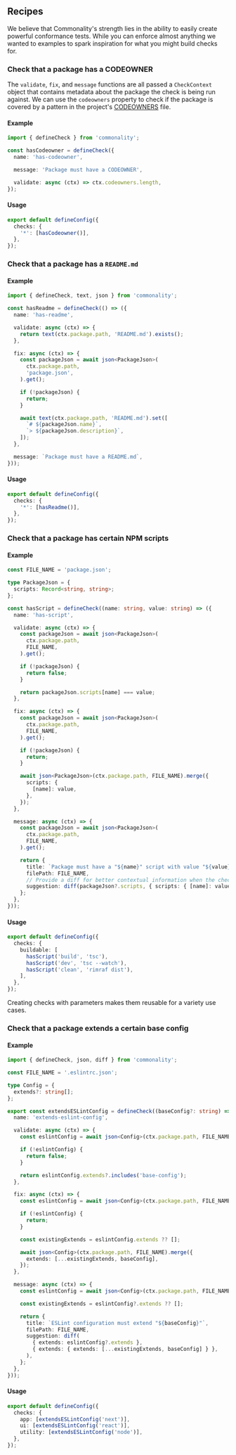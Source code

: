 
## Recipes

We believe that Commonality's strength lies in the ability to easily create powerful conformance tests.
While you can enforce almost anything we wanted to examples to spark inspiration for what you might build checks for.

### Check that a package has a CODEOWNER

The `validate`, `fix`, and `message` functions are all passed a `CheckContext` object that contains metadata about the package the check is being run against.
We can use the `codeowners` property to check if the package is covered by a pattern in the project's [CODEOWNERS](/docs/codeowners) file.

#### Example

```ts
import { defineCheck } from 'commonality';

const hasCodeowner = defineCheck({
  name: 'has-codeowner',

  message: 'Package must have a CODEOWNER',

  validate: async (ctx) => ctx.codeowners.length,
});
```

#### Usage

```ts filename="commonality.config.ts"
export default defineConfig({
  checks: {
    '*': [hasCodeowner()],
  },
});
```

### Check that a package has a `README.md`

#### Example

```ts
import { defineCheck, text, json } from 'commonality';

const hasReadme = defineCheck(() => ({
  name: 'has-readme',

  validate: async (ctx) => {
    return text(ctx.package.path, 'README.md').exists();
  },

  fix: async (ctx) => {
    const packageJson = await json<PackageJson>(
      ctx.package.path,
      'package.json',
    ).get();

    if (!packageJson) {
      return;
    }

    await text(ctx.package.path, 'README.md').set([
      `# ${packageJson.name}`,
      `> ${packageJson.description}`,
    ]);
  },

  message: `Package must have a README.md`,
}));
```

#### Usage

```ts filename="commonality.config.ts"
export default defineConfig({
  checks: {
    '*': [hasReadme()],
  },
});
```

### Check that a package has certain NPM scripts

#### Example

```ts
const FILE_NAME = 'package.json';

type PackageJson = {
  scripts: Record<string, string>;
};

const hasScript = defineCheck((name: string, value: string) => ({
  name: 'has-script',

  validate: async (ctx) => {
    const packageJson = await json<PackageJson>(
      ctx.package.path,
      FILE_NAME,
    ).get();

    if (!packageJson) {
      return false;
    }

    return packageJson.scripts[name] === value;
  },

  fix: async (ctx) => {
    const packageJson = await json<PackageJson>(
      ctx.package.path,
      FILE_NAME,
    ).get();

    if (!packageJson) {
      return;
    }

    await json<PackageJson>(ctx.package.path, FILE_NAME).merge({
      scripts: {
        [name]: value,
      },
    });
  },

  message: async (ctx) => {
    const packageJson = await json<PackageJson>(
      ctx.package.path,
      FILE_NAME,
    ).get();

    return {
      title: `Package must have a "${name}" script with value "${value}"`,
      filePath: FILE_NAME,
      // Provide a diff for better contextual information when the check fails
      suggestion: diff(packageJson?.scripts, { scripts: { [name]: value } }),
    };
  },
}));
```

#### Usage

```ts filename="commonality.config.ts"
export default defineConfig({
  checks: {
    buildable: [
      hasScript('build', 'tsc'),
      hasScript('dev', 'tsc --watch'),
      hasScript('clean', 'rimraf dist'),
    ],
  },
});
```

<Callout type="info" emoji="💡">
  Creating checks with parameters makes them reusable for a variety use cases.
</Callout>

### Check that a package extends a certain base config

#### Example

```ts filename="extends-eslint-config.ts"
import { defineCheck, json, diff } from 'commonality';

const FILE_NAME = '.eslintrc.json';

type Config = {
  extends?: string[];
};

export const extendsESLintConfig = defineCheck((baseConfig?: string) => ({
  name: 'extends-eslint-config',

  validate: async (ctx) => {
    const eslintConfig = await json<Config>(ctx.package.path, FILE_NAME).get();

    if (!eslintConfig) {
      return false;
    }

    return eslintConfig.extends?.includes('base-config');
  },

  fix: async (ctx) => {
    const eslintConfig = await json<Config>(ctx.package.path, FILE_NAME).get();

    if (!eslintConfig) {
      return;
    }

    const existingExtends = eslintConfig.extends ?? [];

    await json<Config>(ctx.package.path, FILE_NAME).merge({
      extends: [...existingExtends, baseConfig],
    });
  },

  message: async (ctx) => {
    const eslintConfig = await json<Config>(ctx.package.path, FILE_NAME).get();

    const existingExtends = eslintConfig?.extends ?? [];

    return {
      title: `ESLint configuration must extend "${baseConfig}"`,
      filePath: FILE_NAME,
      suggestion: diff(
        { extends: eslintConfig?.extends },
        { extends: { extends: [...existingExtends, baseConfig] } },
      ),
    };
  },
}));
```

#### Usage

```ts filename="commonality.config.ts"
export default defineConfig({
  checks: {
    app: [extendsESLintConfig('next')],
    ui: [extendsESLintConfig('react')],
    utility: [extendsESLintConfig('node')],
  },
});
```
